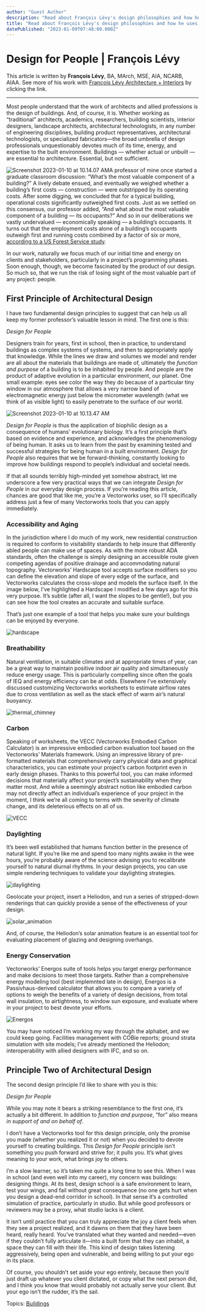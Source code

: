 ```yaml
---
author: "Guest Author"
description: "Read about François Lévy's design philosophies and how he uses Vectorworks tools to apply them."
title: "Read about François Lévy's design philosophies and how he uses Vectorworks tools to apply them." 
datePublished: "2023-01-09T07:48:00.000Z"
---
```

# Design for People | François Lévy

This article is written by **François Lévy**, BA, MArch, MSE, AIA, NCARB, AIAA. See more of his work with [François Lévy Architecture + Interiors](http://www.francoislevy.com/ "http://www.francoislevy.com/") by clicking the link.

---

Most people understand that the work of architects and allied professions is the design of buildings. And, of course, it is. Whether working as “traditional” architects, academics, researchers, building scientists, interior designers, landscape architects, architectural technologists, in any number of engineering disciplines, building product representatives, architectural technologists, or specialized fabricators—the broad umbrella of design professionals unquestionably devotes much of its time, energy, and expertise to the built environment. Buildings — whether actual or unbuilt — are essential to architecture. Essential, but not sufficient.

![Screenshot 2023-01-10 at 10.14.07 AM](https://blog.vectorworks.net/hs-fs/hubfs/Blog%20Images/2023%20Blog%20Images/1_Francois1/Screenshot%202023-01-10%20at%2010.14.07%20AM.png?width=318&height=464&name=Screenshot%202023-01-10%20at%2010.14.07%20AM.png)A professor of mine once started a graduate classroom discussion: “What’s the most valuable component of a building?” A lively debate ensued, and eventually we weighed whether a building’s first costs — construction — were outstripped by its operating costs. After some digging, we concluded that for a typical building, operational costs significantly outweighed first costs. Just as we settled on this consensus, our professor added, “And what about the most valuable component of a building — its occupants?” And so in our deliberations we vastly undervalued — economically speaking — a building’s occupants. It turns out that the employment costs alone of a building’s occupants outweigh first and running costs combined by a factor of six or more, [according to a US Forest Service study](https://www.fs.usda.gov/t-d/pubs/htmlpubs/htm08732839/page01.htm).

In our work, naturally we focus much of our initial time and energy on clients and stakeholders, particularly in a project’s programming phases. Soon enough, though, we become fascinated by the product of our design. So much so, that we run the risk of losing sight of the most valuable part of any project: people.

## First Principle of Architectural Design

I have two fundamental design principles to suggest that can help us all keep my former professor’s valuable lesson in mind. The first one is this:

_Design for People_

Designers train for years, first in school, then in practice, to understand buildings as complex systems of systems, and then to appropriately apply that knowledge. While the lines we draw and volumes we model and render are all about the materials that buildings are made of, ultimately the _function and purpose_ of a building is to be inhabited by people. And people are the product of adaptive evolution in a particular environment, our planet. One small example: eyes see color the way they do because of a particular tiny window in our atmosphere that allows a very narrow band of electromagnetic energy just below the micrometer wavelength (what we think of as visible light) to easily penetrate to the surface of our world.

![Screenshot 2023-01-10 at 10.13.47 AM](https://blog.vectorworks.net/hs-fs/hubfs/Blog%20Images/2023%20Blog%20Images/1_Francois1/Screenshot%202023-01-10%20at%2010.13.47%20AM.png?width=916&height=476&name=Screenshot%202023-01-10%20at%2010.13.47%20AM.png)

_Design for People_ is thus the application of biophilic design as a consequence of humans’ evolutionary biology. It’s a first principle that’s based on evidence and experience, and acknowledges the phenomenology of being human. It asks us to learn from the past by examining tested and successful strategies for being human in a built environment. _Design for People_ also requires that we be forward-thinking, constantly looking to improve how buildings respond to people’s individual and societal needs.

If that all sounds terribly high-minded yet somehow abstract, let me underscore a few very practical ways that we can integrate _Design for People_ in our everyday design process. If you’re reading this article, chances are good that like me, you’re a Vectorworks user, so I’ll specifically address just a few of many Vectorworks tools that you can apply immediately.

### **Accessibility and Aging**

In the jurisdiction where I do much of my work, new residential construction is required to conform to visitability standards to help insure that differently abled people can make use of spaces. As with the more robust ADA standards, often the challenge is simply designing an accessible route given competing agendas of positive drainage and accommodating natural topography. Vectorworks’ Hardscape tool accepts surface modifiers so you can define the elevation and slope of every edge of the surface, and Vectorworks calculates the cross-slope and models the surface itself. In the image below, I’ve highlighted a Hardscape I modified a few days ago for this very purpose. It’s subtle (after all, I want the slopes to be gentle!), but you can see how the tool creates an accurate and suitable surface.

That’s just one example of a tool that helps you make sure your buildings can be enjoyed by everyone.

![hardscape](https://blog.vectorworks.net/hs-fs/hubfs/Blog%20Images/2023%20Blog%20Images/1_Francois1/hardscape.jpg?width=1235&height=750&name=hardscape.jpg)

### **Breathability**

Natural ventilation, in suitable climates and at appropriate times of year, can be a great way to maintain positive indoor air quality and simultaneously reduce energy usage. This is particularly compelling since often the goals of IEQ and energy efficiency can be at odds. Elsewhere I’ve extensively discussed customizing Vectorworks worksheets to estimate airflow rates due to cross ventilation as well as the stack effect of warm air’s natural buoyancy.

![thermal_chimney](https://blog.vectorworks.net/hs-fs/hubfs/Blog%20Images/2023%20Blog%20Images/1_Francois1/thermal_chimney.jpg?width=1041&height=750&name=thermal_chimney.jpg)

### **Carbon**

Speaking of worksheets, the VECC (Vectorworks Embodied Carbon Calculator) is an impressive embodied carbon evaluation tool based on the Vectorworks’ Materials framework. Using an impressive library of pre-formatted materials that comprehensively carry physical data and graphical characteristics, you can estimate your project’s carbon footprint even in early design phases. Thanks to this powerful tool, you can make informed decisions that materially affect your project’s sustainability when they matter most. And while a seemingly abstract notion like embodied carbon may not directly affect an individual’s experience of your project in the moment, I think we’re all coming to terms with the severity of climate change, and its deleterious effects on all of us.

![VECC](https://blog.vectorworks.net/hs-fs/hubfs/Blog%20Images/2023%20Blog%20Images/1_Francois1/VECC.png?width=2860&height=1552&name=VECC.png)

### **Daylighting**

It’s been well established that humans function better in the presence of natural light. If you’re like me and spend too many nights awake in the wee hours, you’re probably aware of the science advising you to recalibrate yourself to natural diurnal rhythms. In your design projects, you can use simple rendering techniques to validate your daylighting strategies.

![daylighting](https://blog.vectorworks.net/hs-fs/hubfs/Blog%20Images/2023%20Blog%20Images/1_Francois1/daylighting.jpg?width=1254&height=750&name=daylighting.jpg)

Geolocate your project, insert a Heliodon, and run a series of stripped-down renderings that can quickly provide a sense of the effectiveness of your design.

![solar_animation](https://blog.vectorworks.net/hs-fs/hubfs/Blog%20Images/2023%20Blog%20Images/1_Francois1/solar_animation.jpg?width=1358&height=750&name=solar_animation.jpg)

And, of course, the Heliodon’s solar animation feature is an essential tool for evaluating placement of glazing and designing overhangs.

### **Energy Conservation** 

Vectorworks’ Energos suite of tools helps you target energy performance and make decisions to meet those targets. Rather than a comprehensive energy modeling tool (best implemnted late in design), Energos is a Passivhaus-derived calculator that allows you to compare a variety of options to weigh the benefits of a variety of design decisions, from total wall insulation, to airtightness, to window sun exposure, and evaluate where in your project to best devote your efforts.

![Energos](https://blog.vectorworks.net/hs-fs/hubfs/Blog%20Images/2023%20Blog%20Images/1_Francois1/Energos.jpg?width=1311&height=750&name=Energos.jpg)

You may have noticed I’m working my way through the alphabet, and we could keep going. Facilities management with COBie reports; ground strata simulation with site models; I’ve already mentioned the Heliodon; interoperability with allied designers with IFC, and so on.

## **Principle Two of Architectural Design**

The second design principle I’d like to share with you is this:

_Design for People_

While you may note it bears a striking resemblance to the first one, it’s actually a bit different. In addition to _function and purpose_, “for” also means _in support of and on behalf of_.

I don’t have a Vectorworks tool for this design principle, only the promise you made (whether you realized it or not) when you decided to devote yourself to creating buildings. This _Design for People_ principle isn’t something you push forward and strive for; it pulls you. It’s what gives meaning to your work, what brings joy to others.

I’m a slow learner, so it’s taken me quite a long time to see this. When I was in school (and even well into my career), my concern was buildings: designing _things_. At its best, design school is a safe environment to learn, test your wings, and fail without great consequence (no one gets hurt when you design a dead-end corridor in school). In that sense it’s a controlled simulation of practice, particularly in studio. But while good professors or reviewers may be a proxy, what studio lacks is a client.

It isn’t until practice that you can truly appreciate the joy a client feels when they see a project realized, and it dawns on them that they have been heard, really heard. You’ve translated what they wanted and needed—even if they couldn’t fully articulate it—into a built form that they can inhabit, a space they can fill with their life. This kind of design takes listening aggressively, being open and vulnerable, and being willing to put your ego in its place.

Of course, you shouldn’t set aside your ego entirely, because then you’d just draft up whatever you client dictated, or copy what the next person did, and I think you know that would probably not actually serve your client. But your ego isn’t the rudder, it’s the sail.

 Topics: [Buildings](https://blog.vectorworks.net/topic/buildings) 

 